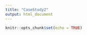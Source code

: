```yaml
---
title: "CaseStudy2"
output: html_document
---
```


```r
knitr::opts_chunk$set(echo = TRUE)
```


